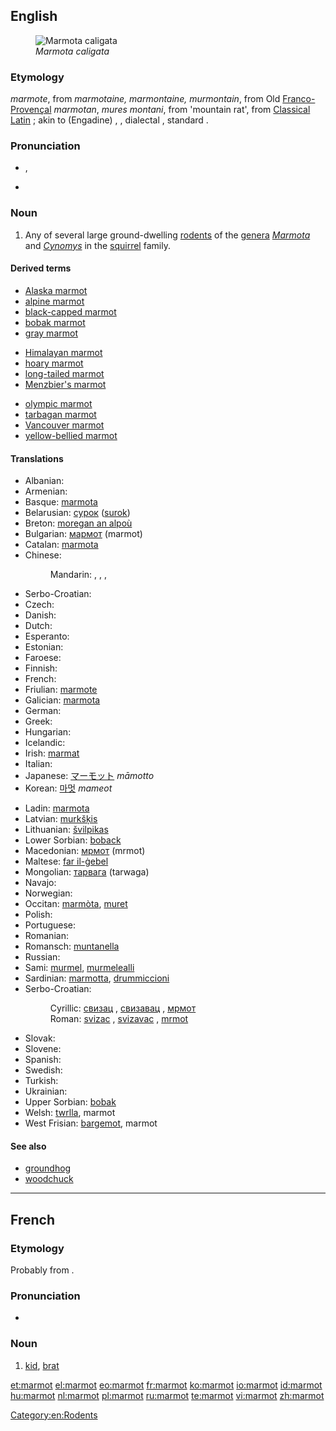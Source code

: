 ==English==

{{wikipedia}}
[[Image:Hoary marmot.jpg|thumb|''Marmota caligata'']]

===Etymology===
{{etyl|frm}} ''marmote'', from {{etyl|fro}} ''marmotaine, marmontaine, murmontain'', from Old [[Franco-Provençal]] ''marmotan'', {{etyl|VL.}} ''mures montani'', from {{etyl|la}} {{term|mus monti}} 'mountain rat', from [[Classical Latin]] {{term|mus alpini}}; akin to {{etyl|rm|-}} (Engadine) {{term|murmont}}, {{etyl|goh|-}} {{term|muremunto}}, {{etyl|de|-}} dialectal {{term|Murmentel}}, standard {{term|Murmeltier}}.

===Pronunciation===
* {{IPA|/ˈmɑrmət/}}, {{X-SAMPA|/mArm@t/}}

* {{hyphenation|mar|mot}}

===Noun===
{{en-noun}}

# Any of several large ground-dwelling [[rodent]]s of the [[genera]] ''[[Marmota]]'' and ''[[Cynomys]]'' in the [[squirrel]] family.

====Derived terms====
{{der-top|marmot}}
* [[Alaska marmot]]
* [[alpine marmot]]
* [[black-capped marmot]]
* [[bobak marmot]]
* [[gray marmot]]
{{der-mid3}}
* [[Himalayan marmot]]
* [[hoary marmot]]
* [[long-tailed marmot]]
* [[Menzbier's marmot]]
{{der-mid3}}
* [[olympic marmot]]
* [[tarbagan marmot]]
* [[Vancouver marmot]]
* [[yellow-bellied marmot]]
{{bottom}}

====Translations====
{{rfc-tsort|duplicate language: Serbo-Croatian}}
{{trans-top|rodent of the genera Marmota}}
* Albanian: {{t-|sq|marmota}}
* Armenian: {{t-|hy|արջամուկ|tr=arǰamuk}}
* Basque: [[marmota]]
* Belarusian: [[сурок]] ([[surok]])
* Breton: [[moregan an alpoù]]
* Bulgarian: [[мармот]] (marmot)
* Catalan: [[marmota]]
* Chinese:
*: Mandarin: {{t-|cmn|旱獺|sc=Hani}}, {{t-|cmn|旱獭|tr=hàntǎ|sc=Hani}}, {{t|cmn|土撥鼠|sc=Hani}}, {{t|cmn|土拨鼠|tr=tǔbōshǔ|sc=Hani}}
* Serbo-Croatian: {{t-|sh|svizac}}
* Czech: {{t-|cs|svišť|m}}
* Danish: {{t-|da|murmeldyr}}
* Dutch: {{t+|nl|marmot}}
* Esperanto: {{t-|eo|marmoto}}
* Estonian: {{t-|et|ümiseja}}
* Faroese: {{t-|fo|múrmildýr}}
* Finnish: {{t+|fi|murmeli}}
* French: {{t+|fr|marmotte|f}}
* Friulian: [[marmote]]
* Galician: [[marmota]]
* German: {{t+|de|Murmeltier|n}}
* Greek: {{t+|el|μαρμότα|f|tr=marmóta}}
* Hungarian: {{t+|hu|mormota}}
* Icelandic: {{t+|is|múrmeldýr}}
* Irish: [[marmat]]
* Italian: {{t+|it|marmotta}}
* Japanese: [[マーモット]] ''māmotto''
* Korean: [[마멋]] ''mameot''
{{trans-mid}}
* Ladin: [[marmota]]
* Latvian: [[murkšķis]]
* Lithuanian: [[švilpikas]]
* Lower Sorbian: [[boback]]
* Macedonian: [[мрмот]] (mrmot)
* Maltese: [[far il-ġebel]]
* Mongolian: [[тарвага]] (tarwaga)
* Navajo: {{tø|nv|dilchaʼ}}
* Norwegian: {{t-|no|murmeldyr}}
* Occitan: [[marmòta]], [[muret]]
* Polish: {{t+|pl|świstak}}
* Portuguese: {{t+|pt|marmota}}
* Romanian: {{t+|ro|marmota}}
* Romansch: [[muntanella]]
* Russian: {{t+|ru|сурок|m|tr=surók}}
* Sami: [[murmel]], [[murmelealli]]
* Sardinian: [[marmotta]], [[drummiccioni]]
* Serbo-Croatian:
*: Cyrillic: [[свизац]] {{m}}, [[свизавац]] {{m}}, [[мрмот]] {{m}}
*: Roman: [[svizac]] {{m}}, [[svizavac]] {{m}},  [[mrmot]] {{m}}
* Slovak: {{t-|sk|svišť}}
* Slovene: {{t+|sl|svizec|m}}
* Spanish: {{t-|es|marmota|f}}
* Swedish: {{t-|sv|murmeldjur}}
* Turkish: {{t+|tr|dağ sıçanı}}
* Ukrainian: {{t+|uk|бабак|tr=babak}}
* Upper Sorbian: [[bobak]]
* Welsh: [[twrlla]], marmot
* West Frisian: [[bargemot]], marmot
{{trans-bottom}}

{{commons|Marmota}}

====See also====
* [[groundhog]]
* [[woodchuck]]

[[Category:en:Rodents]]

----

==French==

===Etymology===
Probably from {{term|marmotter}}.

===Pronunciation===
* {{IPA|/maʁmo/|lang=fr}}

===Noun===
{{fr-noun|m}}

# {{colloquial|lang=fr}} [[kid]], [[brat]]

[[et:marmot]]
[[el:marmot]]
[[eo:marmot]]
[[fr:marmot]]
[[ko:marmot]]
[[io:marmot]]
[[id:marmot]]
[[hu:marmot]]
[[nl:marmot]]
[[pl:marmot]]
[[ru:marmot]]
[[te:marmot]]
[[vi:marmot]]
[[zh:marmot]]